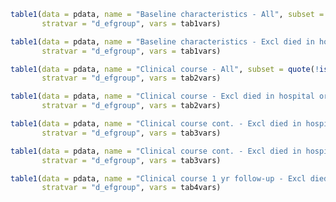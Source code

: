 ```r
table1(data = pdata, name = "Baseline characteristics - All", subset = quote(!is.na(num_age)), 
       stratvar = "d_efgroup", vars = tab1vars)
```

```r
table1(data = pdata, name = "Baseline characteristics - Excl died in hospital or lost to follow-up", subset = quote(pop_outcome == 1), 
       stratvar = "d_efgroup", vars = tab1vars)
```

```r
table1(data = pdata, name = "Clinical course - All", subset = quote(!is.na(num_age)), 
       stratvar = "d_efgroup", vars = tab2vars)
```

```r
table1(data = pdata, name = "Clinical course - Excl died in hospital or lost to follow-up", subset = quote(pop_outcome == 1), 
       stratvar = "d_efgroup", vars = tab2vars)
```

```r
table1(data = pdata, name = "Clinical course cont. - Excl died in hospital", subset = quote(num_dcVital == "Alive"), 
       stratvar = "d_efgroup", vars = tab3vars)
```

```r
table1(data = pdata, name = "Clinical course cont. - Excl died in hospital or lost to follow-up", subset = quote(pop_outcome == 1), 
       stratvar = "d_efgroup", vars = tab3vars)
```

```r
table1(data = pdata, name = "Clinical course 1 yr follow-up - Excl died in hospital or lost to follow-up", subset = quote(pop_outcome == 1), 
       stratvar = "d_efgroup", vars = tab4vars)
```
